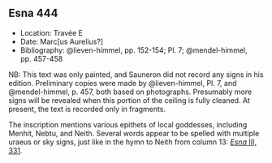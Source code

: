 ## Esna 444 {-}

- Location: Travée E
- Date: Marc[us Aurelius?]
- Bibliography: @lieven-himmel, pp. 152-154; Pl. 7; @mendel-himmel, pp. 457-458

NB: This text was only painted, and Sauneron did not record any signs in his edition. Preliminary copies were made by @lieven-himmel, Pl. 7, and @mendel-himmel, p. 457, both based on photographs. Presumably more signs will be revealed when this portion of the ceiling is fully cleaned. At present, the text is recorded only in fragments.

The inscription mentions various epithets of local goddesses, including Menhit, Nebtu, and Neith. Several words appear to be spelled with multiple uraeus or sky signs, just like in the hymn to Neith from column 13: [*Esna* III, 331](https://bookdown.org/shemanefer/Esna3/column-13-328-336.html#esna-331){target="_blank"}.